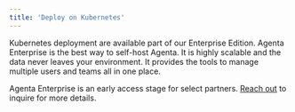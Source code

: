 ```yaml
---
title: 'Deploy on Kubernetes'
---
```


Kubernetes deployment are available part of our Enterprise Edition. Agenta Enterprise is the best way to self-host Agenta. It is highly scalable and the data never leaves your environment. It provides the tools to manage multiple users and teams all in one place.

Agenta Enterprise is an early access stage for select partners. [Reach out](https://cal.com/mahmoud-mabrouk-ogzgey/demo) to inquire for more details. 
